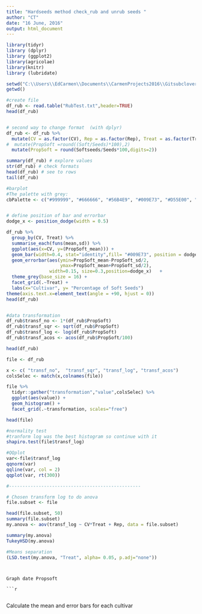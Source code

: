```yaml
---
title: "Hardseeds method check_rub and unrub seeds "
author: "CT"
date: "16 June, 2016"
output: html_document
---
```


```r
library(tidyr)
library (dplyr)
library (ggplot2)
library(agricolae)
library(knitr)
library (lubridate)

```


```r
setwd("C:\\Users\\EdCarmen\\Documents\\CarmenProjects2016\\Gitsubclover")
getwd()

#create file
df_rub <- read.table("RubTest.txt",header=TRUE)
head(df_rub)


# second way to change format  (with dplyr)
df_rub <- df_rub %>%
  mutate(CV = as.factor(CV), Rep = as.factor(Rep), Treat = as.factor(Treat))%>%
#  mutate(PropSoft =round((Soft/Seeds)*100),2)
  mutate(PropSoft = round(Softseeds/Seeds*100,digits=2))

summary(df_rub) # explore values
str(df_rub) # check formats
head(df_rub) # see to rows
tail(df_rub)


```


```r

#barplot 
#The palette with grey:
cbPalette <- c("#999999", "#666666", "#56B4E9", "#009E73", "#D55E00", "#0072B2","#999999", "#E69F00", "#56B4E9", "#009E73", "#D55E00", "#0072B2","#56B4E9", "#009E73")


# define position of bar and errorbar
dodge_x <- position_dodge(width = 0.5)

df_rub %>%
  group_by(CV, Treat) %>%
  summarise_each(funs(mean,sd)) %>%
  ggplot(aes(x=CV, y=(PropSoft_mean))) +
  geom_bar(width=0.4, stat="identity",fill= "#009E73", position = dodge_x) +
  geom_errorbar(aes(ymin=PropSoft_mean-PropSoft_sd/2,
                    ymax=PropSoft_mean+PropSoft_sd/2),
                width=0.15, size=0.3,position=dodge_x)   +
  theme_grey(base_size = 16) +
  facet_grid(.~Treat) +
  labs(x="Cultivar", y= "Percentage of Soft Seeds")
theme(axis.text.x=element_text(angle = +90, hjust = 0))
head(df_rub)



```






```r



#data transformation
df_rub$transf_no <- 1*(df_rub$PropSoft)
df_rub$transf_sqr <- sqrt(df_rub$PropSoft)
df_rub$transf_log <- log(df_rub$PropSoft)
df_rub$transf_acos <- acos(df_rub$PropSoft/100)

head(df_rub)

file <- df_rub

x <- c( "transf_no",  "transf_sqr", "transf_log", "transf_acos")
colsSelec <- match(x,colnames(file))

file %>%
  tidyr::gather("transformation","value",colsSelec) %>%
  ggplot(aes(value)) + 
  geom_histogram() +
  facet_grid(.~transformation, scales="free")

head(file)

#normality test
#tranform log was the best histogram so continue with it 
shapiro.test(file$transf_log)

#QQplot
var<-file$transf_log
qqnorm(var)
qqline(var, col = 2)
qqplot(var, rt(300))

#-------------------------------------------------

# Chosen transform log to do anova 
file.subset <- file 

head(file.subset, 50)
summary(file.subset)
my.anova <- aov(transf_log ~ CV*Treat + Rep, data = file.subset)

summary(my.anova)
TukeyHSD(my.anova)

#Means separation 
(LSD.test(my.anova, "Treat", alpha= 0.05, p.adj="none")) 

```


```


Graph date Propsoft  

```r

  
  
```


```r

```




Calculate the mean and error bars for each cultivar 

```r
  

```



